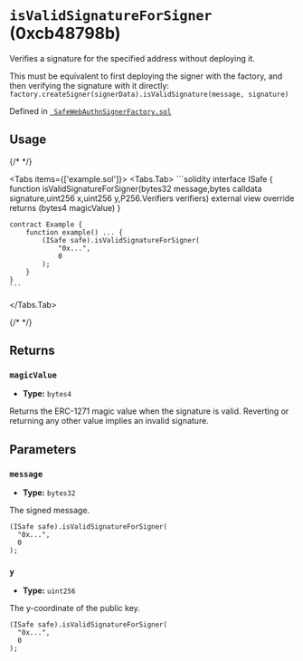

<LegacyCallout />

# `isValidSignatureForSigner` (0xcb48798b)



Verifies a signature for the specified address without deploying it.

This must be equivalent to first deploying the signer with the factory, and then
verifying the signature with it directly:
`factory.createSigner(signerData).isValidSignature(message, signature)`




Defined in [` SafeWebAuthnSignerFactory.sol`](https://github.com/safe-global/safe-modules/tree/passkey/v0.2.1/modules/passkey/contracts/SafeWebAuthnSignerFactory.sol#L64)


## Usage

{/* <!-- vale off --> */}

<Tabs items={['example.sol']}>
  <Tabs.Tab>
    ```solidity
    interface ISafe {
        function isValidSignatureForSigner(bytes32 message,bytes calldata signature,uint256 x,uint256 y,P256.Verifiers verifiers) external view override returns (bytes4 magicValue)
    }

    contract Example {
        function example() ... {
            (ISafe safe).isValidSignatureForSigner(
                "0x...",
                0
            );
        }
    }
    ```
  </Tabs.Tab>
</Tabs>

{/* <!-- vale on --> */}

## Returns

### `magicValue`

  - **Type:** `bytes4`

  Returns the ERC-1271 magic value when the signature is valid. Reverting or returning any other value implies an invalid signature.




## Parameters

### `message`

  - **Type:** `bytes32`

  The signed message.

  ```solidity focus=2
  (ISafe safe).isValidSignatureForSigner(
    "0x...",
    0
  );
  ```


### `y`

  - **Type:** `uint256`

  The y-coordinate of the public key.

  ```solidity focus=3
  (ISafe safe).isValidSignatureForSigner(
    "0x...",
    0
  );
  ```





